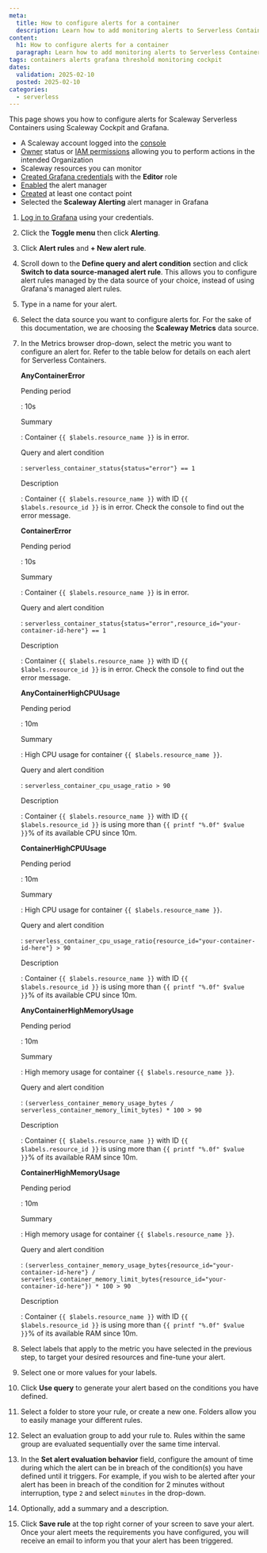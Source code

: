```yaml
---
meta:
  title: How to configure alerts for a container
  description: Learn how to add monitoring alerts to Serverless Containers with Scaleway.
content:
  h1: How to configure alerts for a container
  paragraph: Learn how to add monitoring alerts to Serverless Containers with Scaleway.
tags: containers alerts grafana threshold monitoring cockpit
dates:
  validation: 2025-02-10
  posted: 2025-02-10
categories:
  - serverless
---
```



This page shows you how to configure alerts for Scaleway Serverless Containers using Scaleway Cockpit and Grafana.

<Requirements />

  - A Scaleway account logged into the [console](https://console.scaleway.com)
  - [Owner](/iam/concepts/#owner) status or [IAM permissions](/iam/concepts/#permission) allowing you to perform actions in the intended Organization
  - Scaleway resources you can monitor
  - [Created Grafana credentials](/cockpit/how-to/retrieve-grafana-credentials/) with the **Editor** role
  - [Enabled](/cockpit/how-to/enable-alert-manager/) the alert manager
  - [Created](/cockpit/how-to/add-contact-points/) at least one contact point
  - Selected the **Scaleway Alerting** alert manager in Grafana

1. [Log in to Grafana](/cockpit/how-to/access-grafana-and-managed-dashboards/) using your credentials.
2. Click the **Toggle menu** then click **Alerting**.
3. Click **Alert rules** and **+ New alert rule**.
4. Scroll down to the **Define query and alert condition** section and click **Switch to data source-managed alert rule**.
    <Message type="important">
     This allows you to configure alert rules managed by the data source of your choice, instead of using Grafana's managed alert rules.
    </Message>

5. Type in a name for your alert.
6. Select the data source you want to configure alerts for. For the sake of this documentation, we are choosing the **Scaleway Metrics** data source.
7. In the Metrics browser drop-down, select the metric you want to configure an alert for. Refer to the table below for details on each alert for Serverless Containers.
 
    **AnyContainerError**

    Pending period

    : 10s

    Summary

    : Container `{{ $labels.resource_name }}` is in error.

    Query and alert condition

    : `serverless_container_status{status="error"} == 1`

    Description

    : Container `{{ $labels.resource_name }}` with ID `{{ $labels.resource_id }}` is in error. Check the console to find out the error message.

    **ContainerError**

    Pending period

    : 10s

    Summary

    : Container `{{ $labels.resource_name }}` is in error.

    Query and alert condition

    : `serverless_container_status{status="error",resource_id="your-container-id-here"} == 1`

    Description

    : Container `{{ $labels.resource_name }}` with ID `{{ $labels.resource_id }}` is in error. Check the console to find out the error message.

    **AnyContainerHighCPUUsage**

    Pending period

    : 10m

    Summary

    : High CPU usage for container `{{ $labels.resource_name }}`.

    Query and alert condition

    : `serverless_container_cpu_usage_ratio > 90`

    Description

    : Container `{{ $labels.resource_name }}` with ID `{{ $labels.resource_id }}` is using more than `{{ printf "%.0f" $value }}`% of its available CPU since 10m.

    **ContainerHighCPUUsage**

    Pending period

    : 10m

    Summary

    : High CPU usage for container `{{ $labels.resource_name }}`.

    Query and alert condition

    : `serverless_container_cpu_usage_ratio{resource_id="your-container-id-here"} > 90`

    Description

    : Container `{{ $labels.resource_name }}` with ID `{{ $labels.resource_id }}` is using more than `{{ printf "%.0f" $value }}`% of its available CPU since 10m.

    **AnyContainerHighMemoryUsage**

    Pending period

    : 10m

    Summary

    : High memory usage for container `{{ $labels.resource_name }}`.

    Query and alert condition

    : `(serverless_container_memory_usage_bytes / serverless_container_memory_limit_bytes) * 100 > 90`

    Description

    : Container `{{ $labels.resource_name }}` with ID `{{ $labels.resource_id }}` is using more than `{{ printf "%.0f" $value }}`% of its available RAM since 10m.

    **ContainerHighMemoryUsage**

    Pending period

    : 10m

    Summary

    : High memory usage for container `{{ $labels.resource_name }}`.

    Query and alert condition

    : `(serverless_container_memory_usage_bytes{resource_id="your-container-id-here"} / serverless_container_memory_limit_bytes{resource_id="your-container-id-here"}) * 100 > 90`

    Description

    : Container `{{ $labels.resource_name }}` with ID `{{ $labels.resource_id }}` is using more than `{{ printf "%.0f" $value }}`% of its available RAM since 10m.

8. Select labels that apply to the metric you have selected in the previous step, to target your desired resources and fine-tune your alert.
9. Select one or more values for your labels.
10. Click **Use query** to generate your alert based on the conditions you have defined.
11. Select a folder to store your rule, or create a new one. Folders allow you to easily manage your different rules.
12. Select an evaluation group to add your rule to. Rules within the same group are evaluated sequentially over the same time interval.
13. In the **Set alert evaluation behavior** field, configure the amount of time during which the alert can be in breach of the condition(s) you have defined until it triggers.
    <Message type="note">
     For example, if you wish to be alerted after your alert has been in breach of the condition for 2 minutes without interruption, type `2` and select `minutes` in the drop-down.
    </Message>
14. Optionally, add a summary and a description.
15. Click **Save rule** at the top right corner of your screen to save your alert. Once your alert meets the requirements you have configured, you will receive an email to inform you that your alert has been triggered.
